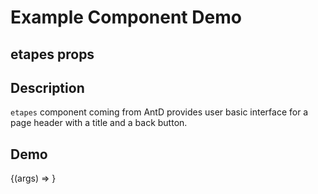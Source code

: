 
<Meta title="Example/etapes" component={etapes} />

# Example Component Demo

## etapes props
<Props of={etapes} />

## Description

`etapes` component coming from AntD provides user basic interface for a page header with a title and a back button.

## Demo

<Canvas>
  <Story name="Example etapes">
    {(args) => <etapes {...args} />}
  </Story>
</Canvas>
